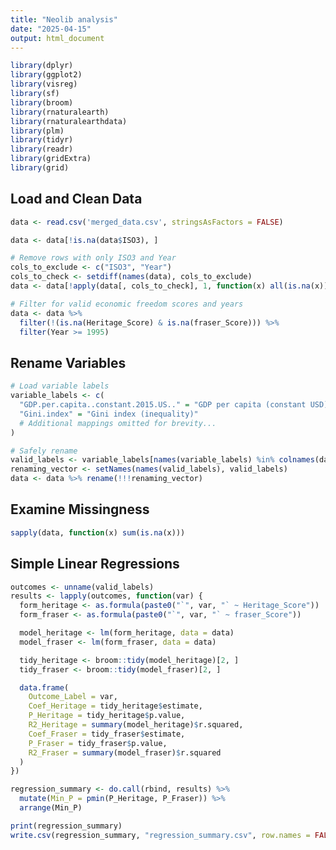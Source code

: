 ```yaml
---
title: "Neolib analysis"
date: "2025-04-15"
output: html_document
---
```


```r
library(dplyr)
library(ggplot2)
library(visreg)
library(sf)
library(broom)
library(rnaturalearth)
library(rnaturalearthdata)
library(plm)
library(tidyr)
library(readr)
library(gridExtra)
library(grid)
```

## Load and Clean Data

```r
data <- read.csv('merged_data.csv', stringsAsFactors = FALSE)

data <- data[!is.na(data$ISO3), ]

# Remove rows with only ISO3 and Year
cols_to_exclude <- c("ISO3", "Year")
cols_to_check <- setdiff(names(data), cols_to_exclude)
data <- data[!apply(data[, cols_to_check], 1, function(x) all(is.na(x))), ]

# Filter for valid economic freedom scores and years
data <- data %>%
  filter(!(is.na(Heritage_Score) & is.na(fraser_Score))) %>%
  filter(Year >= 1995)
```

## Rename Variables

```r
# Load variable labels
variable_labels <- c(
  "GDP.per.capita..constant.2015.US.." = "GDP per capita (constant USD)",
  "Gini.index" = "Gini index (inequality)"
  # Additional mappings omitted for brevity...
)

# Safely rename
valid_labels <- variable_labels[names(variable_labels) %in% colnames(data)]
renaming_vector <- setNames(names(valid_labels), valid_labels)
data <- data %>% rename(!!!renaming_vector)
```

## Examine Missingness

```r
sapply(data, function(x) sum(is.na(x)))
```

## Simple Linear Regressions

```r
outcomes <- unname(valid_labels)
results <- lapply(outcomes, function(var) {
  form_heritage <- as.formula(paste0("`", var, "` ~ Heritage_Score"))
  form_fraser <- as.formula(paste0("`", var, "` ~ fraser_Score"))

  model_heritage <- lm(form_heritage, data = data)
  model_fraser <- lm(form_fraser, data = data)

  tidy_heritage <- broom::tidy(model_heritage)[2, ]
  tidy_fraser <- broom::tidy(model_fraser)[2, ]

  data.frame(
    Outcome_Label = var,
    Coef_Heritage = tidy_heritage$estimate,
    P_Heritage = tidy_heritage$p.value,
    R2_Heritage = summary(model_heritage)$r.squared,
    Coef_Fraser = tidy_fraser$estimate,
    P_Fraser = tidy_fraser$p.value,
    R2_Fraser = summary(model_fraser)$r.squared
  )
})

regression_summary <- do.call(rbind, results) %>%
  mutate(Min_P = pmin(P_Heritage, P_Fraser)) %>%
  arrange(Min_P)

print(regression_summary)
write.csv(regression_summary, "regression_summary.csv", row.names = FALSE)
```
